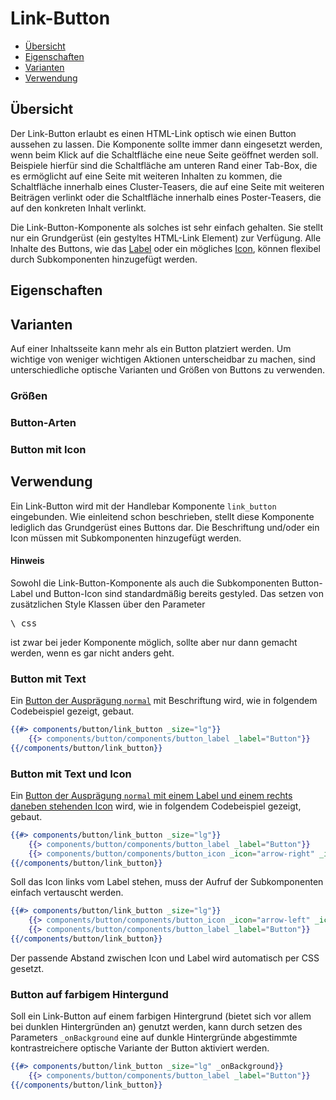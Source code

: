 
<Meta of={LinkButtonStories} />

# Link-Button

-   [Übersicht](#übersicht)
-   [Eigenschaften](#eigenschaften)
-   [Varianten](#varianten)
-   [Verwendung](#verwendung)

## Übersicht

Der Link-Button erlaubt es einen HTML-Link optisch wie einen Button aussehen zu lassen. Die Komponente sollte immer
dann eingesetzt werden, wenn beim Klick auf die Schaltfläche eine neue Seite geöffnet werden soll.
Beispiele hierfür sind die Schaltfläche am unteren Rand einer Tab-Box, die es
ermöglicht auf eine Seite mit weiteren Inhalten zu kommen, die Schaltfläche innerhalb eines Cluster-Teasers, die auf eine Seite mit weiteren Beiträgen verlinkt
oder die Schaltfläche innerhalb eines Poster-Teasers, die auf den konkreten Inhalt verlinkt.

Die Link-Button-Komponente als solches ist sehr einfach gehalten. Sie stellt nur ein Grundgerüst (ein gestyltes HTML-Link Element) zur Verfügung.
Alle Inhalte des Buttons, wie das [Label](?path=/docs/komponenten-buttons-komponenten-label--label) oder ein mögliches
[Icon](?path=/docs/komponenten-buttons-komponenten-icon--icon), können flexibel durch Subkomponenten hinzugefügt werden.

<Canvas>
    <Story of={LinkButtonStories.Spielplatz} />
</Canvas>

## Eigenschaften

<ArgsTable story="Spielplatz" />

## Varianten

Auf einer Inhaltsseite kann mehr als ein Button platziert werden. Um wichtige von weniger wichtigen Aktionen
unterscheidbar zu machen, sind unterschiedliche optische Varianten und Größen von Buttons zu verwenden.

### Größen

<Canvas withToolbar>
    <Story of={LinkButtonStories.ButtonLg} />
    <Story of={LinkButtonStories.ButtonMd} />
    <Story of={LinkButtonStories.ButtonSm} />
</Canvas>

### Button-Arten

<Canvas withToolbar>
    <Story of={LinkButtonStories.ButtonPrimary} />
    <Story of={LinkButtonStories.ButtonSecondary} />
    <Story of={LinkButtonStories.ButtonTertiary} />
</Canvas>

### Button mit Icon <a id="button-icon" />

<Canvas withToolbar>
    <Story of={LinkButtonStories.ButtonIconRechts} />
    <Story of={LinkButtonStories.ButtonIconLinks} />
</Canvas>

## Verwendung

Ein Link-Button wird mit der Handlebar Komponente `link_button` eingebunden. Wie einleitend schon beschrieben, stellt diese
Komponente lediglich das Grundgerüst eines Buttons dar. Die Beschriftung und/oder ein Icon müssen mit Subkomponenten hinzugefügt
werden.

<div class="bg-blue-200 !mt-4 p-4">
  <h4 class="!text-stone-950 font-bold">Hinweis</h4>

  <p>
    Sowohl die Link-Button-Komponente als auch die Subkomponenten Button-Label und Button-Icon
    sind standardmäßig bereits gestyled. Das setzen von zusätzlichen Style Klassen über den
    Parameter <pre class="inline">\_css</pre> ist zwar bei jeder Komponente möglich, sollte aber
    nur dann gemacht werden, wenn es gar nicht anders geht.
  </p>
</div>

### Button mit Text

Ein [Button der Ausprägung `normal`](#button-arten) mit Beschriftung wird, wie in folgendem Codebeispiel gezeigt, gebaut.

```handlebars
{{#> components/button/link_button _size="lg"}}
    {{> components/button/components/button_label _label="Button"}}
{{/components/button/link_button}}
```

### Button mit Text und Icon

Ein [Button der Ausprägung `normal` mit einem Label und einem rechts daneben stehenden Icon](#button-mit-icon-a-idbutton-icon) wird, wie in folgendem Codebeispiel gezeigt, gebaut.

```handlebars
{{#> components/button/link_button _size="lg"}}
    {{> components/button/components/button_label _label="Button"}}
    {{> components/button/components/button_icon _icon="arrow-right" _iconmap="icons"}}
{{/components/button/link_button}}
```

Soll das Icon links vom Label stehen, muss der Aufruf der Subkomponenten einfach vertauscht werden.

```handlebars
{{#> components/button/link_button _size="lg"}}
    {{> components/button/components/button_icon _icon="arrow-left" _iconmap="icons"}}
    {{> components/button/components/button_label _label="Button"}}
{{/components/button/link_button}}
```

Der passende Abstand zwischen Icon und Label wird automatisch per CSS gesetzt.

### Button auf farbigem Hintergund

Soll ein Link-Button auf einem farbigen Hintergrund (bietet sich vor allem bei dunklen Hintergründen an) genutzt werden, kann durch setzen des Parameters
`_onBackground` eine auf dunkle Hintergründe abgestimmte kontrastreichere optische Variante der Button aktiviert werden.

<Canvas withToolbar>
    <Story of={LinkButtonStories.ButtonPrimaryAufFarbigemHintergrund} />
    <Story of={LinkButtonStories.ButtonSecondaryAufFarbigemHintergrund} />
    <Story of={LinkButtonStories.ButtonTertiaryAufFarbigemHintergrund} />
</Canvas>

```handlebars
{{#> components/button/link_button _size="lg" _onBackground}}
    {{> components/button/components/button_label _label="Button"}}
{{/components/button/link_button}}
```
